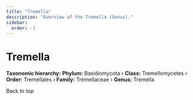 ```yaml
---
title: "Tremella"
description: "Overview of the Tremella (Genus)."
sidebar:
  order: -1
---
```



# Tremella <Badge variant="note" text="Genus" />

**Taxonomic hierarchy:** **Phylum:** Basidiomycota › **Class:** Tremellomycetes › **Order:** Tremellales › **Family:** Tremellaceae › **Genus:** Tremella

<LinkButton href="#top" variant="minimal" icon="arrow-up">
  Back to top
</LinkButton>
